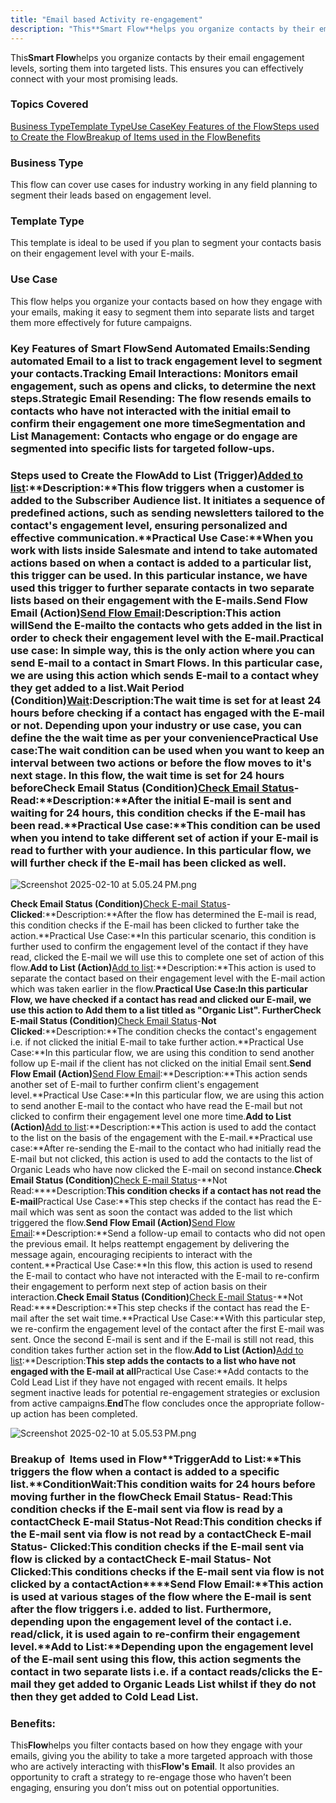 ```yaml
---
title: "Email based Activity re-engagement"
description: "This**Smart Flow**helps you organize contacts by their email engagement levels, sorting them into targeted lists. This ensures you can effectively con..."
---
```


This**Smart Flow**helps you organize contacts by their email engagement levels, sorting them into targeted lists. This ensures you can effectively connect with your most promising leads.

### Topics Covered

[Business Type](https://support.salesmate.io/hc/en-us/articles/42342268300953-Email-based-Activity-re-engagement#h_01JHPT8JZBZCZDERE43NV5VQBR)[Template Type](https://support.salesmate.io/hc/en-us/articles/42342268300953-Email-based-Activity-re-engagement#h_01JHPTQXSQ3ZSYZ2ZB5QYJHP0G)[Use Case](https://support.salesmate.io/hc/en-us/articles/42342268300953-Email-based-Activity-re-engagement#h_01JHPTZ1A3WYG6G0GZ6BSG4VPG)[Key Features of the Flow](https://support.salesmate.io/hc/en-us/articles/42342268300953-Email-based-Activity-re-engagement#h_01JHMA0MXS75YBGJKCKHQSRTXG)[Steps used to Create the Flow](https://support.salesmate.io/hc/en-us/articles/42342268300953-Email-based-Activity-re-engagement#h_01JHPTYAJQ4VWNBS396B6AKR2Q)[Breakup of Items used in the Flow](https://support.salesmate.io/hc/en-us/articles/42342268300953-Email-based-Activity-re-engagement#h_01JKQA44NYMFH372YX4WMZNZC5)[Benefits](https://support.salesmate.io/hc/en-us/articles/42342268300953-Email-based-Activity-re-engagement#h_01JHPXD9Q5VWJBEQ4VA0THYY2T)

### Business Type

This flow can cover use cases for industry working in any field planning to segment their leads based on engagement level.

### Template Type

This template is ideal to be used if you plan to segment your contacts basis on their engagement level with your E-mails.

### Use Case

This flow helps you organize your contacts based on how they engage with your emails, making it easy to segment them into separate lists and target them more effectively for future campaigns.

### Key Features of Smart Flow**Send Automated Emails:**Sending automated Email to a list to track engagement level to segment your contacts.**Tracking Email Interactions**: Monitors email engagement, such as opens and clicks, to determine the next steps.**Strategic Email Resending**: The flow resends emails to contacts who have not interacted with the initial email to confirm their engagement one more time**Segmentation and List Management**: Contacts who engage or do engage are segmented into specific lists for targeted follow-ups.

### Steps used to Create the Flow**Add to List (Trigger)**[Added to list](https://support.salesmate.io/hc/en-us/articles/37770968037273-Added-to-List):**Description:**This flow triggers when a customer is added to the Subscriber Audience list. It initiates a sequence of predefined actions, such as sending newsletters tailored to the contact's engagement level, ensuring personalized and effective communication.**Practical Use Case:**When you work with lists inside Salesmate and intend to take automated actions based on when a contact is added to a particular list, this trigger can be used. In this particular instance, we have used this trigger to further separate contacts in two separate lists based on their engagement with the E-mails.**Send Flow Email (Action)**[Send Flow Email](https://support.salesmate.io/hc/en-us/articles/38138164432409-Send-Flow-Email):**Description:**This action will**Send the E-mail**to the contacts who gets added in the list in order to check their engagement level with the E-mail.**Practical use case**: In simple way, this is the only action where you can send E-mail to a contact in Smart Flows. In this particular case, we are using this action which sends E-mail to a contact whey they get added to a list.**Wait Period (Condition)**[Wait](https://support.salesmate.io/hc/en-us/articles/38138356545433-Wait):**Description:**The wait time is set for at least 24 hours before checking if a contact has engaged with the E-mail or not. Depending upon your industry or use case, you can define the the wait time as per your convenience**Practical Use case:**The wait condition can be used when you want to keep an interval between two actions or before the flow moves to it's next stage. In this flow, the wait time is set for 24 hours before**Check Email Status (Condition)**[Check Email Status](https://support.salesmate.io/hc/en-us/articles/37780742415769-Check-Email-Status)\-**Read**:**Description:**After the initial E-mail is sent and waiting for 24 hours, this condition checks if the E-mail has been read.**Practical Use case:**This condition can be used when you intend to take different set of action if your E-mail is read to further with your audience. In this particular flow, we will further check if the E-mail has been clicked as well.

![Screenshot 2025-02-10 at 5.05.24 PM.png](./images/Screenshot-2025-02-10-at-5.05.24-PM.png)

**Check Email Status (Condition)**[Check E-mail Status](https://support.salesmate.io/hc/en-us/articles/37780742415769-Check-Email-Status)\-**Clicked**:**Description:**After the flow has determined the E-mail is read, this condition checks if the E-mail has been clicked to further take the action.**Practical Use Case:**In this particular scenario, this condition is further used to confirm the engagement level of the contact if they have read, clicked the E-mail we will use this to complete one set of action of this flow.**Add to List (Action)**[Add to list](https://support.salesmate.io/hc/en-us/articles/38138553100185-Add-to-List):**Description:**This action is used to separate the contact based on their engagement level with the E-mail action which was taken earlier in the flow.**Practical Use Case:**In this particular Flow, we have checked if a contact has read and clicked our E-mail, we use this action to Add them to a list titled as "Organic List". Further**Check E-mail Status (Condition)**[Check Email Status](https://support.salesmate.io/hc/en-us/articles/37780742415769-Check-Email-Status)\-**Not Clicked**:**Description:**The condition checks the contact's engagement i.e. if not clicked the initial E-mail to take further action.**Practical Use Case:**In this particular flow, we are using this condition to send another follow up E-mail if the client has not clicked on the initial Email sent.**Send Flow Email (Action)**[Send Flow Email](https://support.salesmate.io/hc/en-us/articles/38138164432409-Send-Flow-Email):**Description:**This action sends another set of E-mail to further confirm client's engagement level.**Practical Use Case:**In this particular flow, we are using this action to send another E-mail to the contact who have read the E-mail but not clicked to confirm their engagement level one more time.**Add to List (Action)**[Add to list](https://support.salesmate.io/hc/en-us/articles/38138553100185-Add-to-List):**Description:**This action is used to add the contact to the list on the basis of the engagement with the E-mail.**Practical use case:**After re-sending the E-mail to the contact who had initially read the E-mail but not clicked, this action is used to add the contacts to the list of Organic Leads who have now clicked the E-mail on second instance.**Check Email Status (Condition)**[Check E-mail Status](https://support.salesmate.io/hc/en-us/articles/37780742415769-Check-Email-Status)\-**Not Read:****Description:**This condition checks if a contact has not read the E-mail**Practical Use Case:**This step checks if the contact has read the E-mail which was sent as soon the contact was added to the list which triggered the flow.**Send Flow Email (Action)**[Send Flow Email](https://support.salesmate.io/hc/en-us/articles/38138164432409-Send-Flow-Email):**Description:**Send a follow-up email to contacts who did not open the previous email. It helps reattempt engagement by delivering the message again, encouraging recipients to interact with the content.**Practical Use Case:**In this flow, this action is used to resend the E-mail to contact who have not interacted with the E-mail to re-confirm their engagement to perform next step of action basis on their interaction.**Check Email Status (Condition)**[Check E-mail Status](https://support.salesmate.io/hc/en-us/articles/37780742415769-Check-Email-Status)\-**Not Read:****Description:**This step checks if the contact has read the E-mail after the set wait time.**Practical Use Case:**With this particular step, we re-confirm the engagement level of the contact after the first E-mail was sent. Once the second E-mail is sent and if the E-mail is still not read, this condition takes further action set in the flow.**Add to List (Action)**[Add to list](https://support.salesmate.io/hc/en-us/articles/38138553100185-Add-to-List):**Description:**This step adds the contacts to a list who have not engaged with the E-mail at all**Practical Use Case:**Add contacts to the Cold Lead List if they have not engaged with recent emails. It helps segment inactive leads for potential re-engagement strategies or exclusion from active campaigns.**End**The flow concludes once the appropriate follow-up action has been completed.

![Screenshot 2025-02-10 at 5.05.53 PM.png](./images/Screenshot-2025-02-10-at-5.05.53-PM.png)

### Breakup of  Items used in Flow**Trigger****Add to List:**This triggers the flow when a contact is added to a specific list.**Condition****Wait:**This condition waits for 24 hours before moving further in the flow**Check Email Status- Read:**This condition checks if the E-mail sent via flow is read by a contact**Check E-mail Status-Not Read:**This condition checks if the E-mail sent via flow is not read by a contact**Check E-mail Status- Clicked:**This condition checks if the E-mail sent via flow is clicked by a contact**Check E-mail Status- Not Clicked:**This conditions checks if the E-mail sent via flow is not clicked by a contact**Action****Send Flow Email:**This action is used at various stages of the flow where the E-mail is sent after the flow triggers i.e. added to list. Furthermore, depending upon the engagement level of the contact i.e. read/click, it is used again to re-confirm their engagement level.**Add to List:**Depending upon the engagement level of the E-mail sent using this flow, this action segments the contact in two separate lists i.e. if a contact reads/clicks the E-mail they get added to Organic Leads List whilst if they do not then they get added to Cold Lead List.

### Benefits:

This**Flow**helps you filter contacts based on how they engage with your emails, giving you the ability to take a more targeted approach with those who are actively interacting with this**Flow's Email**. It also provides an opportunity to craft a strategy to re-engage those who haven’t been engaging, ensuring you don’t miss out on potential opportunities.
